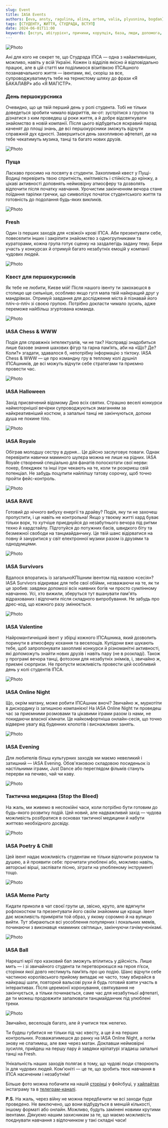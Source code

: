 ```yaml
---
slug: Event
title: IASA Events
authors: [eva, ansty, ragulina, alina, artem, valia, plyusnina, bogdan]
tags: [СТУДЕНТУ, ЖИТТЯ, СТУДРАДА, ВСТУП]
date: 2024-06-01T11:00
keywords: [вступ, абітурієнт, причини, корупція, база, люди, допомога, дедлайн, знання, Студрада, робота, можливості, ІПСА, вступ, комп'ютерні науки, системний аналіз, 122, 124, ММСА, СП, ШІ, кафедра, КПІ, студентське життя, студрада ІПСА, студрада КПІ, університеське життя ]
---
```


![Photo](./event.png)

<!--truncate-->

Ані для кого не секрет те, що Студрада ІПСА — одна з найактивніших, можливо, навіть у всій Україні. Кожен із відділів якісно й відповідально працює, але в цій статті ми поділимося візитівкою ІПСАшного позанавчального життя — івентами, які, скоріш за все, супроводжуватимуть тебе на тернистому шляху до фрази «Я БАКАЛАВР» або «Я МАГІСТР».

### День першокурсника

Очевидно, що це твій перший день у ролі студента. Тобі не тільки доведеться зробити чимало відкриттів, як-от: зустрітися з групою та дізнатися з ким проведеш ці роки життя, а й добре відсвяткувати знайомство в новій компанії. Після цього відбудеться яскравий парад каченят до площі знань, де всі першокурсники зможуть відчути справжній дух єдності. Завершиться день захопливою афтепаті, де на тебе чекатимуть музика, танці та багато нових друзів.

![Photo](./DP.png)

### Пуща

Ласкаво просимо на посвяту в студенти. Захопливий квест у Пущі-Водиці перевірить твою спритність, кмітливість і стійкість до крінжу, а цікаві активності доповнять неймовірну атмосферу та дозволять відпочити після початку навчання. Урочистим закінченням вечора стане поїдання тарілки гречки, що символізує початок студентського життя та готовність до подолання будь-яких викликів.

![Photo](./pusha.png)

### Fresh

Один із перших заходів для «свіжої» крові ІПСА. Аби презентувати себе, повеселити інших і закріпити знайомство з одногрупниками та кураторами, кожна група готує сценку на заздалегідь задану тему. Бери участь у конкурсах й отримуй багато незабутніх емоцій у компанії чудових людей.

![Photo](./fresh.png)

### Квест для першокурсників

Як тебе не любити, Києве мій! Після нашого івенту ти закохаєшся в столицю ще сильніше, особливо якщо гугл мапа твій найкращий друг у мандрівках. Отримуй завдання для дослідження міста й пізнавай його пліч-о-пліч зі своєю групою. Потрібно докласти чимало зусиль, адже переможе найбільш згуртована команда.

![Photo](./quest.png)

### IASA Chess & WWW

Подія для справжніх інтелектуалів, чи не так? Насправді знадобиться лише базове знання шахових фігур та гарна пам’ять, аби на «Що? Де? Коли?» згадати, здавалося б, непотрібну інформацію з тіктоку. IASA Chess & WWW — це про командну гру в теплому колі душніл ІПСАшників, де всі можуть відчути себе стратегами та приємно провести час.

![Photo](./chess.png)

### IASA Halloween

Захід присвячений відомому Дню всіх святих. Страшно веселі конкурси наймоторнішої вечірки супроводжуються змаганням за найкреативніший костюм, а запальні танці не закінчуються, допоки душа не покине тіло.

![Photo](./hall.png)

### IASA Royale

Обіграв молодшу сестру в дурня... Це дійсно заслуговує поваги. Однак перевірити навички маминого шулєра можна не лише на рідних. IASA Royale створений спеціально для фанатів полоскотати свої нерви: покер, блекджек та інші ігри чекають на те, коли ти розкриєш свій потенціал. Не забудь поцупити найліпшу татову сорочку, щоб точно пройти фейс-контроль.

![Photo](./royale.png)

### IASA RAVE

Готовий до нічного вибуху енергії та драйву? Подія, яку ти не захочеш пропустити, і це навіть не контрольна! Якщо у твоєму житті хард буває тільки ворк, то хутчіше приєднуйся до незабутнього вечора під ритми техно й хардстайлу. Підготуйся до потужних басів, швидкого біту та безмежної свободи на танцмайданчику. Це твій шанс відірватися на повну й зануритися у світ електронної музики разом із друзями та однодумцями.

![Photo](./rave.png)

### IASA Survivors

Вдалося впоратись із загальноКПІшним івентом під назвою «сесія»? IASA Survivors відкриває для тебе свої обійми, незважаючи на те, як ти це зробив: завдяки допомозі всіх наявних богів чи просто сумлінному навчанню. Усі, хто вижили, зберуться тут вшанувати пам'ять відрахованих і відпочити після складного випробування. Не забудь про дрес-код, що кожного разу змінюється.

![Photo](./surv.png)

### IASA Valentine

Найромантичніший івент у збірці кожного ІПСАшника, який дозволить поринути в атмосферу кохання та веселощів. Купідони вже шукають тебе, щоб запропонувати захопливі конкурси й різноманітні активності, які допоможуть знайти нових друзів і навіть пару (не в розкладі). Також у програмі вечора танці, фотозони для незабутніх знімків, і, звичайно ж, приємні сюрпризи. Не пропусти можливість провести цей особливий день у колі студентів ІПСА.

![Photo](./valentine.png)

### IASA Online Night

Що, окрім матану, може робити ІПСАшник вночі? Звичайно ж, муркотіти в дискордику із затишною компанією! На IASA Online Night ти проведеш час за приємними розмовами та цікавими іграми разом із нами, не покидаючи власної кімнати. Це найкомфортніша онлайн-сесія, що точно відверне увагу від буденних клопотів і виснажливих занять.

![Photo](./night.png)

### IASA Evening

Для любителів більш культурних заходів ми маємо невеликий і затишний — IASA Evening. Обов'язковою складовою посиденьок із настільними іграми, Just Dance або переглядом фільмів стануть перерви на печиво, чай чи каву.

![Photo](./evening.png)

### Тактична медицина (Stop the Bleed)

На жаль, ми живемо в неспокійні часи, коли потрібно бути готовим до будь-якого розвитку подій. Цей новий, але надважливий захід — чудова можливість розібратися в основах тактичної медицини й набути життєво необхідного досвіду.

![Photo](./med.png)

### IASA Poetry & Chill

Цей івент надає можливість студентам не тільки відпочити розумом та душею, а й проявити себе: прочитати улюблені або, можливо навіть, авторські вірші, заспівати пісню, зіграти на улюбленому інструменті тощо.

![Photo](./poetry&chill.png)

### IASA Meme Party

Кидати приколи в чат своєї групи це, звісно, круто, але вдягнути рофлокостюм та презентувати його своїм знайомим ще краще. Івент дає можливість приміряти той образ, у якому соромно й на вулицю вийти. Тут збираються всі уособлення популярних і локальних мемів, починаючи з виконавця «маминих світлиць», закінчуючи гачімучєнікамі.

![Photo](./meme.png)

### IASA Ball

Нарешті мрії про казковий бал зможуть втілитись у дійсність. Лише мить — і зі звичайного студента ти перетворюєшся на героя п’єси, сторінки якої довго нестимуть пам’ять про цю подію. Шанс відчути себе частиною королівського прийому випадає не часто, тому вбирайся в найкращі шати, повторюй вальсові рухи й будь готовий взяти участь в інтерактивах. Після церемонії коронування, святкування не закінчується, а тільки починається, саме час для незабутньої афтепаті, де ти можеш продовжити запалювати танцмайданчик під улюблені треки.

![Photo](./ball2.png)

Звичайно, веселощів багато, але й учитися теж нелегко.

Ти будеш губитися не тільки під час квесту, а ще й на перших контрольних. Розважатимешся до ранку на IASA Online Night, а потім знову не спатимеш, але вже через матан. Доклавши неймовірні зусилля, прийдеш на першу пару й завдяки кріпатурі згадаєш запальні танці на Fresh.

Унікальність наших заходів полягає в тому, що чудові люди створюють їх для чудових людей. Ком'юніті — це те, що зробить твоє навчання в ІПСА насиченим і незабутнім!

Більше фото можна побачити на нашій [сторінці](https://www.facebook.com/studrada.iasa) у фейсбуці, у [хайлайтах](https://www.instagram.com/studrada_iasa?igsh=dngzeG01d2g4azg2) інстаграму та в [телеграм-каналі](https://t.me/iasa_event).

**P.S.** На жаль, через війну не можна передбачити чи всі заходи буде проведено. Не виключено, що вони відбудуться в меншій кількості, іншому форматі або онлайн. Можливо, будуть замінені новими крутими івентами. Дякуємо нашим захисникам за те, що маємо можливість поєднувати навчання з відпочинком у такі складні часи!


